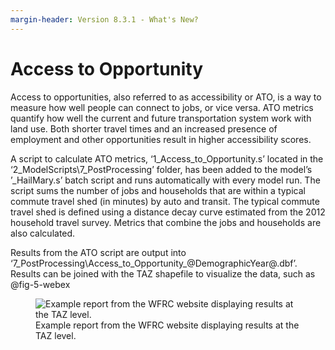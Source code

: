 ```yaml
---
margin-header: Version 8.3.1 - What's New?
---
```


# Access to Opportunity

Access to opportunities, also referred to as accessibility or ATO, is a way to measure how well people can connect to jobs, or vice versa.  ATO metrics quantify how well the current and future transportation system work with land use.  Both shorter travel times and an increased presence of employment and other opportunities result in higher accessibility scores.  

A script to calculate ATO metrics, '1_Access_to_Opportunity.s' located in the '2_ModelScripts\\7_PostProcessing' folder, has been added to the model’s '_HailMary.s' batch script and runs automatically with every model run.  The script sums the number of jobs and households that are within a typical commute travel shed (in minutes) by auto and transit.  The typical commute travel shed is defined using a distance decay curve estimated from the 2012 household travel survey.  Metrics that combine the jobs and households are also calculated.  

Results from the ATO script are output into '7_PostProcessing\\Access_to_Opportunity_@DemographicYear@.dbf'.  Results can be joined with the TAZ shapefile to visualize the data, such as @fig-5-webex

![Example report from the WFRC website displaying results at the TAZ level.](_pictures/5-webex.png){#fig-5-webex}
